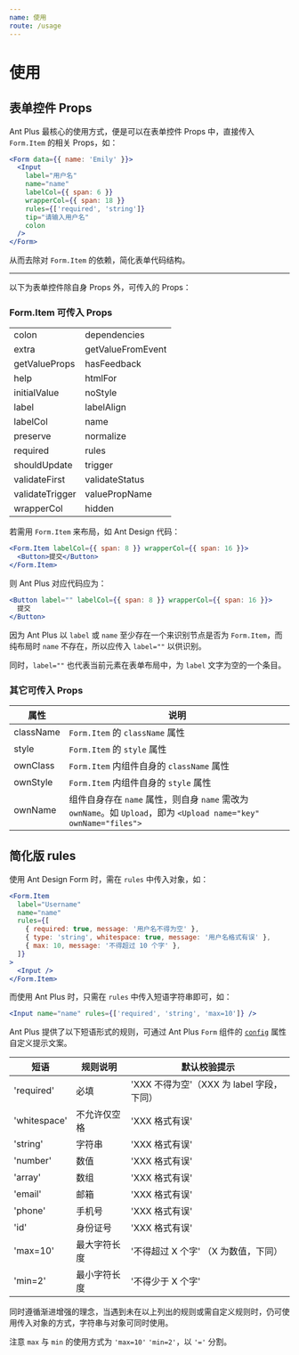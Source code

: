 ```yaml
---
name: 使用
route: /usage
---
```


# 使用

## 表单控件 Props

Ant Plus 最核心的使用方式，便是可以在表单控件 Props 中，直接传入 `Form.Item` 的相关 Props，如：

```jsx harmony
<Form data={{ name: 'Emily' }}>
  <Input
    label="用户名"
    name="name"
    labelCol={{ span: 6 }}
    wrapperCol={{ span: 18 }}
    rules={['required', 'string']}
    tip="请输入用户名"
    colon
  />
</Form>
```

从而去除对 `Form.Item` 的依赖，简化表单代码结构。

---

以下为表单控件除自身 Props 外，可传入的 Props：

### Form.Item 可传入 Props

|                 |                   |
| --------------- | ----------------- |
| colon           | dependencies      |
| extra           | getValueFromEvent |
| getValueProps   | hasFeedback       |
| help            | htmlFor           |
| initialValue    | noStyle           |
| label           | labelAlign        |
| labelCol        | name              |
| preserve        | normalize         |
| required        | rules             |
| shouldUpdate    | trigger           |
| validateFirst   | validateStatus    |
| validateTrigger | valuePropName     |
| wrapperCol      | hidden            |

若需用 `Form.Item` 来布局，如 Ant Design 代码：

```jsx
<Form.Item labelCol={{ span: 8 }} wrapperCol={{ span: 16 }}>
  <Button>提交</Button>
</Form.Item>
```

则 Ant Plus 对应代码应为：

```jsx
<Button label="" labelCol={{ span: 8 }} wrapperCol={{ span: 16 }}>
  提交
</Button>
```

因为 Ant Plus 以 `label` 或 `name` 至少存在一个来识别节点是否为 `Form.Item`，而纯布局时 `name` 不存在，所以应传入 `label=""` 以供识别。

同时，`label=""` 也代表当前元素在表单布局中，为 `label` 文字为空的一个条目。

### 其它可传入 Props

| 属性      | 说明                                                                                                              |
| --------- | ----------------------------------------------------------------------------------------------------------------- |
| className | `Form.Item` 的 `className` 属性                                                                                   |
| style     | `Form.Item` 的 `style` 属性                                                                                       |  |
| ownClass  | `Form.Item` 内组件自身的 `className` 属性                                                                         |
| ownStyle  | `Form.Item` 内组件自身的 `style` 属性                                                                             |
| ownName   | 组件自身存在 `name` 属性，则自身 `name` 需改为 `ownName`。如 `Upload`，即为 `<Upload name="key" ownName="files">` |

## 简化版 rules

使用 Ant Design Form 时，需在 `rules` 中传入对象，如：

```jsx harmony
<Form.Item
  label="Username"
  name="name"
  rules={[
    { required: true, message: '用户名不得为空' },
    { type: 'string', whitespace: true, message: '用户名格式有误' },
    { max: 10, message: '不得超过 10 个字' },
  ]}
>
  <Input />
</Form.Item>
```

而使用 Ant Plus 时，只需在 `rules` 中传入短语字符串即可，如：

```jsx harmony
<Input name="name" rules={['required', 'string', 'max=10']} />
```

Ant Plus 提供了以下短语形式的规则，可通过 Ant Plus `Form` 组件的 [`config`](https://nanxiaobei.github.io/ant-plus/form#config) 属性自定义提示文案。

| 短语         | 规则说明     | 默认校验提示                              |
| ------------ | ------------ | ----------------------------------------- |
| 'required'   | 必填         | 'XXX 不得为空'（XXX 为 label 字段，下同） |
| 'whitespace' | 不允许仅空格 | 'XXX 格式有误'                            |
| 'string'     | 字符串       | 'XXX 格式有误'                            |
| 'number'     | 数值         | 'XXX 格式有误'                            |
| 'array'      | 数组         | 'XXX 格式有误'                            |
| 'email'      | 邮箱         | 'XXX 格式有误'                            |
| 'phone'      | 手机号       | 'XXX 格式有误'                            |
| 'id'         | 身份证号     | 'XXX 格式有误'                            |
| 'max=10'     | 最大字符长度 | '不得超过 X 个字' （X 为数值，下同）      |
| 'min=2'      | 最小字符长度 | '不得少于 X 个字'                         |

同时遵循渐进增强的理念，当遇到未在以上列出的规则或需自定义规则时，仍可使用传入对象的方式，字符串与对象可同时使用。

注意 `max` 与 `min` 的使用方式为 `'max=10'` `'min=2'`，以 `'='` 分割。
